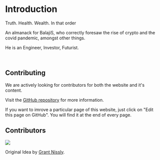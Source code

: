 # Introduction

Truth. Health. Wealth. In that order

An almanack for BalajiS, who correctly foresaw the rise of crypto and the covid pandemic, amongst other things.

He is an Engineer, Investor, Futurist.

<br />

## Contributing

We are actively looking for contributors for both the website and it's content. 

Visit the [GitHub repository](https://github.com/OdysLam/balajis-almanack) for more information.

If you want to imrove a particular page of this website, just click on "Edit this page on GitHub". You will find it at the end of every page. 

## Contributors

<a href="https://github.com/odyslam/balajis-almanack/graphs/contributors">
  <img src="https://contrib.rocks/image?repo=odyslam/balajis-almanack" />
</a>

Original Idea by [Grant Nissly](https://twitter.com/grant_nissly).
